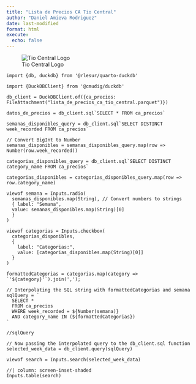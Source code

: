 ```yaml
---
title: "Lista de Precios CA Tio Central"
author: "Daniel Amieva Rodriguez"
date: last-modified
format: html
execute:
  echo: false
---
```


![Tio Central Logo](android-chrome-192x192.png)


```ojs
import {db, duckdb} from '@rlesur/quarto-duckdb'

import {DuckDBClient} from '@cmudig/duckdb'

```

```ojs
db_client = DuckDBClient.of({ca_precios: FileAttachment("lista_de_precios_ca_tio_central.parquet")})
```

```ojs
datos_de_precios = db_client.sql`SELECT * FROM ca_precios`

semanas_disponibles_query = db_client.sql`SELECT DISTINCT week_recorded FROM ca_precios`

// Convert BigInt to Number
semanas_disponibles = semanas_disponibles_query.map(row => Number(row.week_recorded))

categorias_disponibles_query = db_client.sql`SELECT DISTINCT category_name FROM ca_precios`

categorias_disponibles = categorias_disponibles_query.map(row => row.category_name)

viewof semana = Inputs.radio(
  semanas_disponibles.map(String), // Convert numbers to strings
  { label: "Semana",
  value: semanas_disponibles.map(String)[0]
  }
)

viewof categorias = Inputs.checkbox(
  categorias_disponibles, 
  { 
    label: "Categorias:",
    value: [categorias_disponibles.map(String)[0]]
  }
)

formattedCategorias = categorias.map(category => `'${category}'`).join(',');

// Interpolating the SQL string with formattedCategorias and semana
sqlQuery = `
  SELECT * 
  FROM ca_precios 
  WHERE week_recorded = ${Number(semana)}
  AND category_name IN (${formattedCategorias}) 
`

//sqlQuery
```


```ojs
// Now passing the interpolated query to the db_client.sql function
selected_week_data = db_client.query(sqlQuery)

viewof search = Inputs.search(selected_week_data)
```

```ojs
//| column: screen-inset-shaded
Inputs.table(search)
```